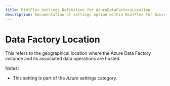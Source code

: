 ---
title: BimlFlex Settings Definition for AzureDataFactoryLocation
description: Documentation of settings option within BimlFlex for AzureDataFactoryLocation
---
<head>
  <meta name="varigenceProduct" content="BimlFlex"></meta>
  <meta name="varigenceArticleType" content="Reference"></meta>
</head>


# Data Factory Location

This refers to the geographical location where the Azure Data Factory instance and its associated data operations are hosted.

Notes:

* This setting is part of the *Azure* settings category.


